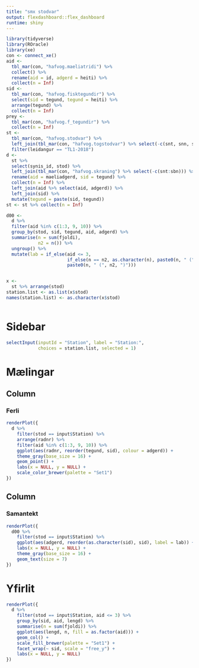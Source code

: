 ```yaml
---
title: "smx stodvar"
output: flexdashboard::flex_dashboard
runtime: shiny
---
```


```r
library(tidyverse)
library(ROracle)
library(xe)
con <- connect_xe()
aid <-
  tbl_mar(con, "hafvog.maeliatridi") %>%
  collect() %>%
  rename(aid = id, adgerd = heiti) %>% 
  collect(n = Inf)
sid <-
  tbl_mar(con, "hafvog.fisktegundir") %>%
  select(sid = tegund, tegund = heiti) %>%
  arrange(tegund) %>%
  collect(n = Inf)
prey <- 
  tbl_mar(con, "hafvog.f_tegundir") %>% 
  collect(n = Inf)
st <-
  tbl_mar(con, "hafvog.stodvar") %>%
  left_join(tbl_mar(con, "hafvog.togstodvar") %>% select(-c(snt, snn, sbt, sbn))) %>%
  filter(leidangur == "TL1-2018")
d <-
  st %>%
  select(synis_id, stod) %>%
  left_join(tbl_mar(con, "hafvog.skraning") %>% select(-c(snt:sbn))) %>%
  rename(aid = maeliadgerd, sid = tegund) %>%
  collect(n = Inf) %>%
  left_join(aid %>% select(aid, adgerd)) %>%
  left_join(sid) %>%
  mutate(tegund = paste(sid, tegund))
st <- st %>% collect(n = Inf)

d00 <-
  d %>% 
  filter(aid %in% c(1:3, 9, 10)) %>% 
  group_by(stod, sid, tegund, aid, adgerd) %>% 
  summarise(n = sum(fjoldi),
            n2 = n()) %>% 
  ungroup() %>% 
  mutate(lab = if_else(aid <= 3,
                       if_else(n == n2, as.character(n), paste0(n, " (", n2, ")")),
                       paste0(n, " (", n2, ")")))


x <- 
  st %>% arrange(stod)
station.list <- as.list(x$stod)
names(station.list) <- as.character(x$stod)



```

Sidebar {.sidebar data-width=175}
=====================================

```r
selectInput(inputId = "Station", label = "Station:",
            choices = station.list, selected = 1)
```


Mælingar
=====================================  

Column 
-------------------------------------

### Ferli


```r
renderPlot({
  d %>%
    filter(stod == input$Station) %>%
    arrange(radnr) %>%
    filter(aid %in% c(1:3, 9, 10)) %>%
    ggplot(aes(radnr, reorder(tegund, sid), colour = adgerd)) +
    theme_gray(base_size = 16) +
    geom_point() +
    labs(x = NULL, y = NULL) +
    scale_color_brewer(palette = "Set1")
})
```

Column 
-------------------------------------

### Samantekt

```r
renderPlot({
  d00 %>%
    filter(stod == input$Station) %>%
    ggplot(aes(adgerd, reorder(as.character(sid), sid), label = lab)) +
    labs(x = NULL, y = NULL) +
    theme_gray(base_size = 16) +
    geom_text(size = 7)
})
```

Yfirlit
=====================================

```r
renderPlot({
  d %>% 
    filter(stod == input$Station, aid <= 3) %>% 
    group_by(sid, aid, lengd) %>% 
    summarise(n = sum(fjoldi)) %>% 
    ggplot(aes(lengd, n, fill = as.factor(aid))) +
    geom_col() +
    scale_fill_brewer(palette = "Set1") +
    facet_wrap(~ sid, scale = "free_y") +
    labs(x = NULL, y = NULL)
})
```

